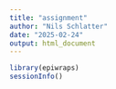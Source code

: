 ```yaml
---
title: "assignment"
author: "Nils Schlatter"
date: "2025-02-24"
output: html_document
---
```

```r

library(epiwraps)
sessionInfo()


```